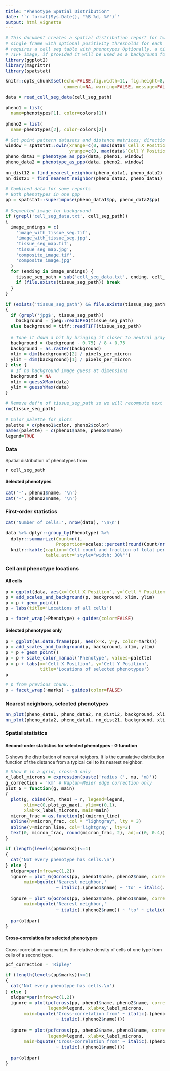 ```yaml
---
title: "Phenotype Spatial Distribution"
date: '`r format(Sys.Date(), "%B %d, %Y")`'
output: html_vignette
---
```


```r
# This document creates a spatial distribution report for two phenotypes in a
# single frame with optional positivity thresholds for each phenotype. It
# requires a cell seg table with phenotypes Optionally, a tissue segmentation
# TIFF image, if provided it will be used as a background for the image plots.
library(ggplot2)
library(magrittr)
library(spatstat)
```

<style type="text/css">
code, pre { 
  color: black;
  border: none;
  background-color: white;
  padding: 0;
  font-size: 14px;
}
.table {
    width: auto !important;
    max-width: 100%;
    margin-bottom: 20px;
}
</style>

```r
knitr::opts_chunk$set(echo=FALSE,fig.width=11, fig.height=8, 
                      comment=NA, warning=FALSE, message=FALSE)

data = read_cell_seg_data(cell_seg_path)

pheno1 = list(
  name=phenotypes[1], color=colors[1])

pheno2 = list(
  name=phenotypes[2], color=colors[2])

# Get point pattern datasets and distance matrices; direction matters...
window = spatstat::owin(xrange=c(0, max(data$`Cell X Position`)),
                        yrange=c(0, max(data$`Cell Y Position`)))
pheno_data1 = phenotype_as_ppp(data, pheno1, window)
pheno_data2 = phenotype_as_ppp(data, pheno2, window)

nn_dist12 = find_nearest_neighbor(pheno_data1, pheno_data2)
nn_dist21 = find_nearest_neighbor(pheno_data2, pheno_data1)

# Combined data for some reports
# Both phenotypes in one ppp
pp = spatstat::superimpose(pheno_data1$pp, pheno_data2$pp)

# Segmented image for background
if (grepl('cell_seg_data.txt', cell_seg_path))
{
  image_endings = c(
    'image_with_tissue_seg.tif',
    'image_with_tissue_seg.jpg',
    'tissue_seg_map.tif',
    'tissue_seg_map.jpg',
    'composite_image.tif',
    'composite_image.jpg'
  )
  for (ending in image_endings) {
    tissue_seg_path = sub('cell_seg_data.txt', ending, cell_seg_path)
    if (file.exists(tissue_seg_path)) break
  }
}

if (exists('tissue_seg_path') && file.exists(tissue_seg_path))
{
  if (grepl('jpg$', tissue_seg_path))
    background = jpeg::readJPEG(tissue_seg_path)
  else background = tiff::readTIFF(tissue_seg_path)
  
  # Tone it down a bit by bringing it closer to neutral gray
  background = (background - 0.75) / 8 + 0.75 
  background = as.raster(background)
  xlim = dim(background)[2] / pixels_per_micron
  ylim = dim(background)[1] / pixels_per_micron
} else {
  # If no background image guess at dimensions
  background = NA
  xlim = guessXMax(data)
  ylim = guessYMax(data)
}

# Remove def'n of tissue_seg_path so we will recompute next time for new image
rm(tissue_seg_path)

# Color palette for plots
palette = c(pheno1$color, pheno2$color)
names(palette) = c(pheno1$name, pheno2$name)
legend=TRUE
```

### Data
Spatial distribution of phenotypes from

``r cell_seg_path``

#### Selected phenotypes  

```r
cat('-', pheno1$name, '\n')
cat('-', pheno2$name, '\n')
```


### First-order statistics

```r
cat('Number of cells:', nrow(data), '\n\n')

data %>% dplyr::group_by(Phenotype) %>% 
  dplyr::summarize(Count=n(), 
                   Proportion=scales::percent(round(Count/nrow(data), 2))) %>% 
  knitr::kable(caption='Cell count and fraction of total per phenotype',
               table.attr='style="width: 30%"')

```

### Cell and phenotype locations

#### All cells  

```r
p = ggplot(data, aes(x=`Cell X Position`, y=`Cell Y Position`, color=Phenotype))
p = add_scales_and_background(p, background, xlim, ylim)
p = p + geom_point()
p + labs(title='Locations of all cells')
```

```r
p + facet_wrap(~Phenotype) + guides(color=FALSE)
```

#### Selected phenotypes only  

```r
p = ggplot(as.data.frame(pp), aes(x=x, y=y, color=marks))
p = add_scales_and_background(p, background, xlim, ylim)
p = p + geom_point()
p = p + scale_color_manual('Phenotype', values=palette)
p = p + labs(x='Cell X Position', y='Cell Y Position',
             title='Locations of selected phenotypes')
p
```

```r
# p from previous chunk...
p + facet_wrap(~marks) + guides(color=FALSE)
```

### Nearest neighbors, selected phenotypes

```r
nn_plot(pheno_data1, pheno_data2, nn_dist12, background, xlim, ylim)
nn_plot(pheno_data2, pheno_data1, nn_dist21, background, xlim, ylim)
```

### Spatial statistics

#### Second-order statistics for selected phenotypes - G function 

G shows the distribution of nearest neigbors. 
It is the cumulative distribution function of the distance from
a typical cell to its nearest neighbor.

```r
# Show G in a grid, cross-G only
x_label_microns = expression(paste('radius (', mu, 'm)'))
g_correction = 'km' # Kaplan-Meier edge correction only
plot_G = function(g, main)
{
  plot(g, cbind(km, theo) ~ r, legend=legend, 
       xlim=c(0,plot_gx_max), ylim=c(0,1),
       xlab=x_label_microns, main=main)
  micron_frac = as.function(g)(micron_line)
  abline(h=micron_frac, col = "lightgray", lty = 3)
  abline(v=micron_line, col='lightgray', lty=3)
  text(0, micron_frac, round(micron_frac, 2), adj=c(0, 0.4))
}

if (length(levels(pp$marks))<=1)
{
  cat('Not every phenotype has cells.\n')
} else {
  oldpar=par(mfrow=c(1,2))
  ignore = plot_G(Gcross(pp, pheno1$name, pheno2$name, correction=g_correction),
       main=bquote('Nearest neighbor,' 
                   ~ italic(.(pheno1$name) ~ 'to' ~ italic(.(pheno2$name)))))
  
  ignore = plot_G(Gcross(pp, pheno2$name, pheno1$name, correction=g_correction),
       main=bquote('Nearest neighbor,' 
                   ~ italic(.(pheno2$name)) ~ 'to' ~ italic(.(pheno1$name))))
  
  par(oldpar)
}
```


#### Cross-correlation for selected phenotypes  

Cross-correlation summarizes the relative density of cells of one type from cells of a second type.

```r
pcf_correction = 'Ripley'

if (length(levels(pp$marks))<=1)
{
  cat('Not every phenotype has cells.\n')
} else {
  oldpar=par(mfrow=c(1,2))
  ignore = plot(pcfcross(pp, pheno1$name, pheno2$name, correction=pcf_correction), 
                legend=legend, xlab=x_label_microns, 
       main=bquote('Cross-correlation from' ~ italic(.(pheno1$name)) ~ 'to' 
                   ~ italic(.(pheno2$name))))
  
  ignore = plot(pcfcross(pp, pheno2$name, pheno1$name, correction=pcf_correction), 
                legend=legend, xlab=x_label_microns, 
       main=bquote('Cross-correlation from' ~ italic(.(pheno2$name)) ~ 'to' 
                   ~ italic(.(pheno1$name))))
  
  par(oldpar)
}
```

